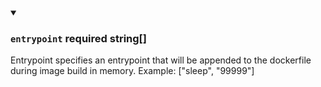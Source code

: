 
<details className="config-field" data-expandable="false" open>
<summary>

### `entrypoint` <span class="config-field-required" data-required="false">required</span> <span class="config-field-type">string[]</span> <span class="config-field-default"></span>

Entrypoint specifies an entrypoint that will be appended to the dockerfile during
image build in memory. Example: ["sleep", "99999"]

</summary>



</details>
